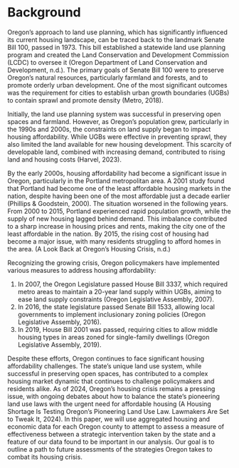 # Background

Oregon's approach to land use planning, which has significantly influenced its current housing landscape, can be traced back to the landmark Senate Bill 100, passed in 1973. This bill established a statewide land use planning program and created the Land Conservation and Development Commission (LCDC) to oversee it (Oregon Department of Land Conservation and Development, n.d.).
The primary goals of Senate Bill 100 were to preserve Oregon's natural resources, particularly farmland and forests, and to promote orderly urban development. One of the most significant outcomes was the requirement for cities to establish urban growth boundaries (UGBs) to contain sprawl and promote density (Metro, 2018).

Initially, the land use planning system was successful in preserving open spaces and farmland. However, as Oregon's population grew, particularly in the 1990s and 2000s, the constraints on land supply began to impact housing affordability.
While UGBs were effective in preventing sprawl, they also limited the land available for new housing development. This scarcity of developable land, combined with increasing demand, contributed to rising land and housing costs (Harvel, 2023).

By the early 2000s, housing affordability had become a significant issue in Oregon, particularly in the Portland metropolitan area. A 2001 study found that Portland had become one of the least affordable housing markets in the nation, despite having been one of the most affordable just a decade earlier (Phillips & Goodstein, 2000).
The situation worsened in the following years. From 2000 to 2015, Portland experienced rapid population growth, while the supply of new housing lagged behind demand. This imbalance contributed to a sharp increase in housing prices and rents, making the city one of the least affordable in the nation. By 2015, the rising cost of housing had become a major issue, with many residents struggling to afford homes in the area. (A Look Back at Oregon’s Housing Crisis, n.d.)

Recognizing the growing crisis, Oregon policymakers have implemented various measures to address housing affordability:

1.  In 2007, the Oregon Legislature passed House Bill 3337, which required metro areas to maintain a 20-year land supply within UGBs, aiming to ease land supply constraints (Oregon Legislative Assembly, 2007).
2.  In 2016, the state legislature passed Senate Bill 1533, allowing local governments to implement inclusionary zoning policies (Oregon Legislative Assembly, 2016).
3.  In 2019, House Bill 2001 was passed, requiring cities to allow middle housing types in areas zoned for single-family dwellings (Oregon Legislative Assembly, 2019).

Despite these efforts, Oregon continues to face significant housing affordability challenges. The state's unique land use system, while successful in preserving open spaces, has contributed to a complex housing market dynamic that continues to challenge policymakers and residents alike.
As of 2024, Oregon's housing crisis remains a pressing issue, with ongoing debates about how to balance the state's pioneering land use laws with the urgent need for affordable housing (A Housing Shortage Is Testing Oregon’s Pioneering Land Use Law. Lawmakers Are Set to Tweak It, 2024).  In this paper, we will use aggregated housing and economic data for each Oregon county to attempt to assess a measure of effectiveness between a strategic intervention taken by the state and a feature of our data found to be important in our analysis.  Our goal is to outline a path to future assessments of the strategies Oregon takes to combat its housing crisis. 